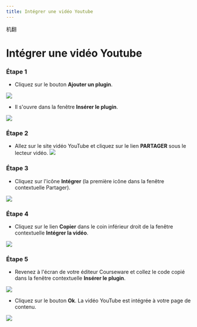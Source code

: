 ```yaml
--- 
title: Intégrer une vidéo Youtube 
--- 
```



机翻
# Intégrer une vidéo Youtube 

 ### Étape 1 
 - Cliquez sur le bouton **Ajouter un plugin**. 
 
 ![]( /img/ulearning/teacher/prepare15.png) 
 
 - Il s'ouvre dans la fenêtre **Insérer le plugin**. 
 
 ![]( /img/ulearning/teacher/prepare16.png) 
 
 ### Étape 2 
 - Allez sur le site vidéo YouTube et cliquez sur le lien **PARTAGER** sous le lecteur vidéo. 
 ![]( /img/ulearning/teacher/prepare17.png) 
 
 ### Étape 3 
 - Cliquez sur l'icône **Intégrer** (la première icône dans la fenêtre contextuelle Partager). 
 
 ![]( /img/ulearning/teacher/prepare18.png) 
 
 ### Étape 4 
 - Cliquez sur le lien **Copier** dans le coin inférieur droit de la fenêtre contextuelle **Intégrer la vidéo**. 
 
 ![]( /img/ulearning/teacher/prepare19.png) 
 
 ### Étape 5 
 - Revenez à l'écran de votre éditeur Courseware et collez le code copié dans la fenêtre contextuelle **Insérer le plugin**. 
 
 ![]( /img/ulearning/teacher/prepare20.png) 
 
 - Cliquez sur le bouton **Ok**. La vidéo YouTube est intégrée à votre page de contenu. 
 
 ![]( /img/ulearning/teacher/prepare21.png)

